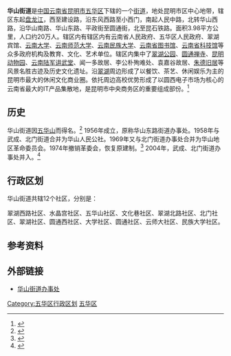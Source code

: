 {{coord|25|02|48|N|102|42|01|E|region:CN_type:city|display=title}}
{{中国乡级行政区
| 行政区全称 = 华山街道
| 景观照片文件名 =Green Lake Park, Kunming, China - DSC01575.JPG
| 景观照片描述 =翠湖公园
| 汉语拼音 =
| 通用拼音 =
| 注音符號 =
| 其它标音类型1 =
| 其它标音1 =
| 其它标音类型2 =
| 其它标音2 =
| 其它语言类型1 =
| 其它语言地名1 =
| 其它语言类型2 =
| 其它语言地名2 =
| 上级行政区 = [[云南省|云南省]][[昆明市|昆明市]][[五华区|五华区]]
| 行政区类别 = [[街道|街道]]
| 行政区划代码 =530102001
| 地理坐标 =
| 总面积 =3.98[[平方千米|平方千米]]
| 户籍人口 =
| 户籍人口年份 =
| 常住人口 =约20万
| 常住人口年份 =
| 人口密度 =
| 行政区划 =
| 官方网站 =
| 政府驻地 =人民中路202号
| 邮政编码 =
| 毗邻行政区 =
| 位置图文件名 =
| 位置图描述 =
}}
'''华山街道'''是[[中华人民共和国|中国]][[云南省|云南省]][[昆明市|昆明市]][[五华区|五华区]]下辖的一个[[街道办事处|街道]]，地处昆明市区中心地带，辖区东起[[盘龙江_(滇池)|盘龙江]]，西至建设路，沿东风西路至小西门，南起人民中路，北转华山西路，沿华山南路、华山东路、平政街至圆通街，北至昆石铁路。面积3.98平方公里，人口约20万人。辖区内有辖区内有云南省人民政府、五华区人民政府、翠湖宾馆、[[云南大学|云南大学]]、[[云南师范大学|云南师范大学]]、[[云南民族大学|云南民族大学]]、[[云南省图书馆|云南省图书馆]]、[[云南省科技馆|云南省科技馆]]等众多政府机构及教育、文化、艺术单位。辖区内集中了[[翠湖公园|翠湖公园]]、[[圆通禅寺|圆通禅寺]]、[[昆明动物园|昆明动物园]]、[[云南陆军讲武堂|云南陆军讲武堂]]、闻一多故居、李公朴殉难处、袁嘉谷故居、[[朱德旧居_(昆明)|朱德旧居]]等风景名胜古迹及历史文化遗址。沿[[翠湖_(昆明)|翠湖]]周边形成了以餐饮、茶艺、休闲娱乐为主的昆明市最大的休闲文化商业圈。依托周边高校优势形成了以圆西电子市场为核心的云南省最大的IT产品集散地，是昆明市中央商务区的重要组成部份。<ref>{{cite web | language = zh-cn | publisher = 华山街道办事处 | title = 华山街道办事处基本情况 | url = http://xxgk.yn.gov.cn/canton_model38/newsview.aspx?id=1579402 | date = 2008-10-15 | accessdate = 2012-06-14 }}{{Dead link|date=2019年12月 |bot=InternetArchiveBot |fix-attempted=yes }}</ref>
==历史==
华山街道因[[五华山|五华山]]而得名。<ref>{{cite book zh |author=吴光范 |title=《昆明古今地名考释》|format=M |edition=1 |location=昆明 |publisher=云南人民出版社 |date=2006 |pages=137 |id= ISBN 7-222-04563-5}}</ref> 1956年成立，原称华山东路街道办事处。1958年与武成、北门街道合并为华山人民公社。1969年又与北门街道办事处合并为华山地区革命委员会。1974年撤销革委会，恢复原建制。<ref>{{cite book zh |author=昆明市五华区志编纂委员会 |title=《五华区志》 |format=M |edition=1 |location=成都 |publisher=四川辞书出版社 |date=1995|pages=84 |id= ISBN 7-80543-416-6}}</ref> 2004年，武成、北门街道办事处并入。<ref>{{cite web | language = zh-cn | publisher = 昆明五华 | title = 昆明市五华区人民政府关于街道办事处整合的公告 | url = http://www.kmwh.gov.cn/kmwh/web/newpop/showdoc1.jsp?docid=D23652 | date = 2004-10-30 | accessdate = 2012-06-14 | deadurl = yes | archiveurl = https://web.archive.org/web/20050223165610/http://www.kmwh.gov.cn/kmwh/web/newpop/showdoc1.jsp?docid=D23652 | archivedate = 2005-02-23 }}</ref>
== 行政区划 ==

华山街道共辖12个社区，分别是：

翠湖西路社区、水晶宫社区、五华山社区、文化巷社区、翠湖北路社区、北门社区、翠湖社区、圆通西社区、大学社区、圆通社区、云师大社区、民族大学社区。
==参考资料==
{{reflist}}
==外部链接==
*[http://xxgk.yn.gov.cn/canton_model38/default.aspx?departmentid=10315 华山街道办事处]{{Dead link|date=2019年12月 |bot=InternetArchiveBot |fix-attempted=yes }}

{{昆明市五华区行政区划}}

[[Category:五华区行政区划|Category:五华区行政区划]]
[[Category:昆明市街道|五华区]]